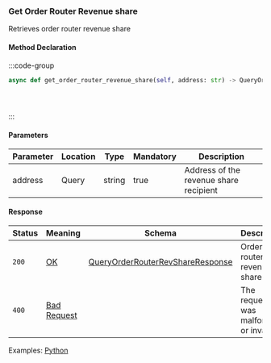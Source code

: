 ### Get Order Router Revenue share

Retrieves order router revenue share

#### Method Declaration

:::code-group

```python [Python]
async def get_order_router_revenue_share(self, address: str) -> QueryOrderRouterRevShareResponse
```

```typescript [TypeScript]
```

```rust [Rust]
```

```url [API]

```

:::

#### Parameters

| Parameter | Location | Type   | Mandatory | Description                            |
| --------- | -------- | ------ | --------- | -------------------------------------- |
| address   | Query    | string | true      | Address of the revenue share recipient |


#### Response

| Status | Meaning       | Schema                                        | Description                           |
| ------ | ------------- | --------------------------------------------- | ------------------------------------- |
| `200`  | [OK]          | [QueryOrderRouterRevShareResponse]            | Order router revenue share            |
| `400`  | [Bad Request] |                                               | The request was malformed or invalid. |

Examples: [Python]

[Python]: https://github.com/dydxprotocol/v4-clients/blob/95f2ad4b7d87e2c8f819138fcbe903826af47230/v4-client-py-v2/examples/revenue_share_example.py
[OK]: /types/ok
[QueryOrderRouterRevShareResponse]: /types/query_order_router_revenue_share_response
[Bad Request]: /types/bad-request
